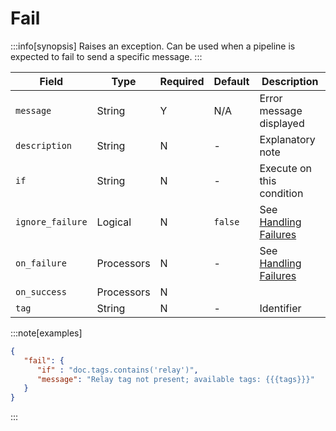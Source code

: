 # Fail

:::info[synopsis]
Raises an exception. Can be used when a pipeline is expected to fail to send a specific message.
:::

|Field|Type|Required|Default|Description|
|---|---|---|---|---|
|`message`|String|Y|N/A|Error message displayed|
|`description`|String|N|-|Explanatory note|
|`if`|String|N|-|Execute on this condition|
|`ignore_failure`|Logical|N|`false`|See [Handling Failures](../handling-failures.mdx)|
|`on_failure`|Processors|N|-|See [Handling Failures](../handling-failures.mdx)|
|`on_success`|Processors|N|||
|`tag`|String|N|-|Identifier|

:::note[examples]
```json
{
   "fail": {
      "if" : "doc.tags.contains('relay')",
      "message": "Relay tag not present; available tags: {{{tags}}}"
   }
}
```
:::
